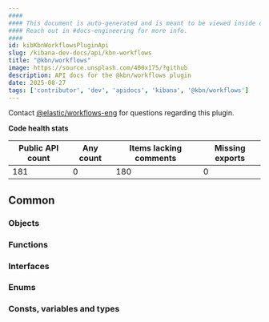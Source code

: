 ```yaml
---
####
#### This document is auto-generated and is meant to be viewed inside our experimental, new docs system.
#### Reach out in #docs-engineering for more info.
####
id: kibKbnWorkflowsPluginApi
slug: /kibana-dev-docs/api/kbn-workflows
title: "@kbn/workflows"
image: https://source.unsplash.com/400x175/?github
description: API docs for the @kbn/workflows plugin
date: 2025-08-27
tags: ['contributor', 'dev', 'apidocs', 'kibana', '@kbn/workflows']
---
```




Contact [@elastic/workflows-eng](https://github.com/orgs/elastic/teams/workflows-eng) for questions regarding this plugin.

**Code health stats**

| Public API count  | Any count | Items lacking comments | Missing exports |
|-------------------|-----------|------------------------|-----------------|
| 181 | 0 | 180 | 0 |

## Common

### Objects
<DocDefinitionList data={kbnWorkflowsObj.common.objects}/>

### Functions
<DocDefinitionList data={kbnWorkflowsObj.common.functions}/>

### Interfaces
<DocDefinitionList data={kbnWorkflowsObj.common.interfaces}/>

### Enums
<DocDefinitionList data={kbnWorkflowsObj.common.enums}/>

### Consts, variables and types
<DocDefinitionList data={kbnWorkflowsObj.common.misc}/>

